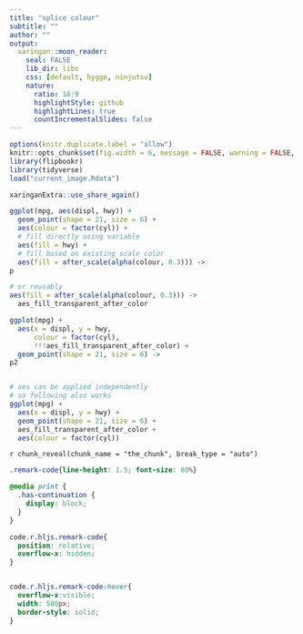 ```yaml
---
title: "splice colour"
subtitle: ""
author: ""
output:
  xaringan::moon_reader:
    seal: FALSE
    lib_dir: libs
    css: [default, hygge, ninjutsu]
    nature:
      ratio: 16:9
      highlightStyle: github
      highlightLines: true
      countIncrementalSlides: false
---
```




```r
options(knitr.duplicate.label = "allow")
knitr::opts_chunk$set(fig.width = 6, message = FALSE, warning = FALSE, comment = "", cache = F)
library(flipbookr)
library(tidyverse)
load("current_image.Rdata")
```


```r
xaringanExtra::use_share_again()
```


```r
ggplot(mpg, aes(displ, hwy)) +
  geom_point(shape = 21, size = 6) +
  aes(colour = factor(cyl)) + 
  # fill directly using variable
  aes(fill = hwy) + 
  # fill based on existing scale color
  aes(fill = after_scale(alpha(colour, 0.3))) ->
p

# or reusably
aes(fill = after_scale(alpha(colour, 0.3))) ->
  aes_fill_transparent_after_color

ggplot(mpg) +
  aes(x = displ, y = hwy, 
      colour = factor(cyl), 
      !!!aes_fill_transparent_after_color) +
  geom_point(shape = 21, size = 6) ->
p2


# aes can be applied independently 
# so following also works
ggplot(mpg) +
  aes(x = displ, y = hwy) +
  geom_point(shape = 21, size = 6) + 
  aes_fill_transparent_after_color + 
  aes(colour = factor(cyl)) 
```

`r chunk_reveal(chunk_name = "the_chunk", break_type = "auto")`



```css
.remark-code{line-height: 1.5; font-size: 80%}

@media print {
  .has-continuation {
    display: block;
  }
}

code.r.hljs.remark-code{
  position: relative;
  overflow-x: hidden;
}


code.r.hljs.remark-code:hover{
  overflow-x:visible;
  width: 500px;
  border-style: solid;
}
```

